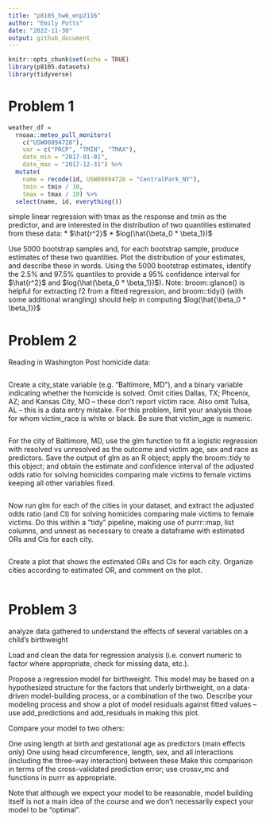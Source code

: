 ```yaml
---
title: "p8105_hw6_enp2116"
author: "Emily Potts"
date: "2022-11-30"
output: github_document
---
```


```r
knitr::opts_chunk$set(echo = TRUE)
library(p8105.datasets)
library(tidyverse)
```

# Problem 1
```r
weather_df = 
  rnoaa::meteo_pull_monitors(
    c("USW00094728"),
    var = c("PRCP", "TMIN", "TMAX"), 
    date_min = "2017-01-01",
    date_max = "2017-12-31") %>%
  mutate(
    name = recode(id, USW00094728 = "CentralPark_NY"),
    tmin = tmin / 10,
    tmax = tmax / 10) %>%
  select(name, id, everything())
```

simple linear regression with tmax as the response and tmin as the predictor, and are interested in the distribution of two quantities estimated from these data:
* $\hat{r^2}$
* $log(\hat{\beta_0 * \beta_1})$

Use 5000 bootstrap samples and, for each bootstrap sample, produce estimates of these two quantities. Plot the distribution of your estimates, and describe these in words. Using the 5000 bootstrap estimates, identify the 2.5% and 97.5% quantiles to provide a 95% confidence interval for $\hat{r^2}$
 and $log(\hat{\beta_0 * \beta_1})$). Note: broom::glance() is helpful for extracting r̂2
 from a fitted regression, and broom::tidy() (with some additional wrangling) should help in computing $log(\hat{\beta_0 * \beta_1})$


# Problem 2

Reading in Washington Post homicide data:
```r

```


Create a city_state variable (e.g. “Baltimore, MD”), and a binary variable indicating whether the homicide is solved. Omit cities Dallas, TX; Phoenix, AZ; and Kansas City, MO – these don’t report victim race. Also omit Tulsa, AL – this is a data entry mistake. For this problem, limit your analysis those for whom victim_race is white or black. Be sure that victim_age is numeric.
```r

```


For the city of Baltimore, MD, use the glm function to fit a logistic regression with resolved vs unresolved as the outcome and victim age, sex and race as predictors. Save the output of glm as an R object; apply the broom::tidy to this object; and obtain the estimate and confidence interval of the adjusted odds ratio for solving homicides comparing male victims to female victims keeping all other variables fixed.
```r

```

Now run glm for each of the cities in your dataset, and extract the adjusted odds ratio (and CI) for solving homicides comparing male victims to female victims. Do this within a “tidy” pipeline, making use of purrr::map, list columns, and unnest as necessary to create a dataframe with estimated ORs and CIs for each city.
```r

```

Create a plot that shows the estimated ORs and CIs for each city. Organize cities according to estimated OR, and comment on the plot.
```r

```



# Problem 3
analyze data gathered to understand the effects of several variables on a child’s birthweight

Load and clean the data for regression analysis (i.e. convert numeric to factor where appropriate, check for missing data, etc.).

Propose a regression model for birthweight. This model may be based on a hypothesized structure for the factors that underly birthweight, on a data-driven model-building process, or a combination of the two. Describe your modeling process and show a plot of model residuals against fitted values – use add_predictions and add_residuals in making this plot.

Compare your model to two others:

One using length at birth and gestational age as predictors (main effects only)
One using head circumference, length, sex, and all interactions (including the three-way interaction) between these
Make this comparison in terms of the cross-validated prediction error; use crossv_mc and functions in purrr as appropriate.

Note that although we expect your model to be reasonable, model building itself is not a main idea of the course and we don’t necessarily expect your model to be “optimal”.



